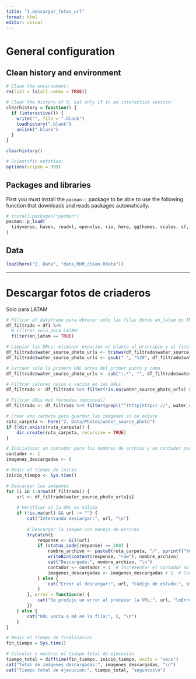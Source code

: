 ```yaml
---
title: "1_descargar_fotos_url"
format: html
editor: visual
---
```


# General configuration

## Clean history and environment

```r
# Clean the environment:
rm(list = ls(all.names = TRUE)) 

# Clear the history of R, but only if in an interactive session:
clearhistory = function() {
  if (interactive()) {
    write("", file = ".blank")
    loadhistory(".blank")
    unlink(".blank")
  }
}

clearhistory() 

# Scientific notation:
options(scipen = 999)
```

## Packages and libraries

First you must install the `pacman::` package to be able to use the following function that downloads and reads packages automatically.

```r
# install.packages("pacman")
pacman::p_load(
  tidyverse, haven, readxl, openxlsx, rio, here, ggthemes, scales, sf, rnaturalearth, httr
)
```

## Data

```r
load(here("2. Data", "data_MHM_clean.Rdata"))
```

------------------------------------------------------------------------

# Descargar fotos de criaderos

Solo para LATAM

```r
# Filtrar el dataframe para obtener solo las filas donde en_latam es TRUE
df_filtrado = df1 %>% 
  # Filtrar solo para LATAM:
  filter(en_latam == TRUE)

# Limpiar las URLs: eliminar espacios en blanco al principio y al final y reemplazar espacios con %20
df_filtrado$water_source_photo_urls <- trimws(df_filtrado$water_source_photo_urls)
df_filtrado$water_source_photo_urls <- gsub(" ", "%20", df_filtrado$water_source_photo_urls)

# Extraer solo la primera URL antes del primer punto y coma
df_filtrado$water_source_photo_urls <- sub(";.*", "", df_filtrado$water_source_photo_urls)

# Filtrar valores nulos o vacíos en las URLs
df_filtrado <- df_filtrado %>% filter(!is.na(water_source_photo_urls) & water_source_photo_urls != "")

# Filtrar URLs mal formadas (opcional)
df_filtrado <- df_filtrado %>% filter(grepl("^(http|https)://", water_source_photo_urls))

# Crear una carpeta para guardar las imágenes si no existe
ruta_carpeta <- here("2. Data/Photos/water_source_photo")
if (!dir.exists(ruta_carpeta)) {
    dir.create(ruta_carpeta, recursive = TRUE)
}

# Inicializar un contador para los nombres de archivo y un contador para las imágenes descargadas
contador <- 1
imagenes_descargadas <- 0

# Medir el tiempo de inicio
inicio_tiempo <- Sys.time()

# Descargar las imágenes
for (i in 1:nrow(df_filtrado)) {
    url <- df_filtrado$water_source_photo_urls[i]
    
    # Verificar si la URL es válida
    if (!is.na(url) && url != "") {
        cat("Intentando descargar:", url, "\n")
        
        # Descargar la imagen con manejo de errores
        tryCatch({
            response <- GET(url)
            if (status_code(response) == 200) {
                nombre_archivo <- paste0(ruta_carpeta, "/", sprintf("%04d", contador), ".jpg")  # Formato de 4 dígitos
                writeBin(content(response, "raw"), nombre_archivo)
                cat("Descargada:", nombre_archivo, "\n")
                contador <- contador + 1  # Incrementar el contador solo si se descarga exitosamente
                imagenes_descargadas <- imagenes_descargadas + 1  # Contar imágenes descargadas
            } else {
                cat("Error al descargar:", url, "Código de estado:", status_code(response), "\n")
            }
        }, error = function(e) {
            cat("Se produjo un error al procesar la URL:", url, "\nError:", e$message, "\n")
        })
    } else {
        cat("URL vacía o NA en la fila:", i, "\n")
    }
}

# Medir el tiempo de finalización
fin_tiempo = Sys.time()

# Calcular y mostrar el tiempo total de ejecución
tiempo_total = difftime(fin_tiempo, inicio_tiempo, units = "secs")
cat("Total de imágenes descargadas:", imagenes_descargadas, "\n")
cat("Tiempo total de ejecución:", tiempo_total, "segundos\n")
```
